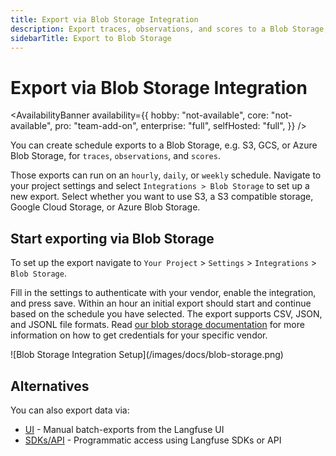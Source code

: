 ```yaml
---
title: Export via Blob Storage Integration
description: Export traces, observations, and scores to a Blob Storage, e.g. S3, GCS, or Azure Blob Storage.
sidebarTitle: Export to Blob Storage
---
```


# Export via Blob Storage Integration

<AvailabilityBanner
  availability={{
    hobby: "not-available",
    core: "not-available",
    pro: "team-add-on",
    enterprise: "full",
    selfHosted: "full",
  }}
/>

You can create schedule exports to a Blob Storage, e.g. S3, GCS, or Azure Blob Storage, for `traces`, `observations`, and `scores`.

Those exports can run on an `hourly`, `daily`, or `weekly` schedule.
Navigate to your project settings and select `Integrations > Blob Storage` to set up a new export.
Select whether you want to use S3, a S3 compatible storage, Google Cloud Storage, or Azure Blob Storage.

## Start exporting via Blob Storage

To set up the export navigate to `Your Project` > `Settings` > `Integrations` > `Blob Storage`.

Fill in the settings to authenticate with your vendor, enable the integration, and press save.
Within an hour an initial export should start and continue based on the schedule you have selected.
The export supports CSV, JSON, and JSONL file formats.
Read [our blob storage documentation](/self-hosting/deployment/infrastructure/blobstorage) for more information on how to get credentials for your specific vendor.

<Frame className="my-10" fullWidth>
  ![Blob Storage Integration Setup](/images/docs/blob-storage.png)
</Frame>

## Alternatives

You can also export data via:

- [UI](/docs/api-and-data-platform/features/export-from-ui) - Manual batch-exports from the Langfuse UI
- [SDKs/API](/docs/api-and-data-platform/features/public-api) - Programmatic access using Langfuse SDKs or API
